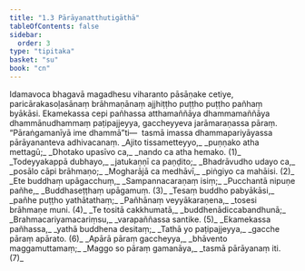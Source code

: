 ```yaml
---
title: "1.3 Pārāyanatthutigāthā"
tableOfContents: false
sidebar:
  order: 3
type: "tipitaka"
basket: "su"
book: "cn"
---
```



<DynamicBreadcrumb />

<Paragraph number="167" book="cn">
Idamavoca bhagavā magadhesu viharanto pāsāṇake cetiye, paricārakasoḷasānaṃ brāhmaṇānaṃ ajjhiṭṭho puṭṭho puṭṭho pañhaṃ byākāsi. Ekamekassa cepi pañhassa atthamaññāya dhammamaññāya dhammānudhammaṃ paṭipajjeyya, gaccheyyeva jarāmaraṇassa pāraṃ. “Pāraṅgamanīyā ime dhammā”ti—  tasmā imassa dhammapariyāyassa pārāyananteva adhivacanaṃ.
</Paragraph>

<Division number="149" book="cn" bookNo="25" page="21">

<Paragraph number="168" type="verses" book="cn">
_Ajito tissametteyyo,_  
_puṇṇako atha mettagū;_  
_Dhotako upasīvo ca,_  
_nando ca atha hemako. (1)_  

</Paragraph>

</Division>
<Division number="150" book="cn" bookNo="25" page="21">

<Paragraph number="169" type="verses" book="cn">
_Todeyyakappā dubhayo,_  
_jatukaṇṇī ca paṇḍito;_  
_Bhadrāvudho udayo ca,_  
_posālo cāpi brāhmaṇo;_  
_Mogharājā ca medhāvī,_  
_piṅgiyo ca mahāisi. (2)_  

</Paragraph>

</Division>
<Division number="151" book="cn" bookNo="25" page="21">

<Paragraph number="170" type="verses" book="cn">
_Ete buddhaṃ upāgacchuṃ,_  
_Sampannacaraṇaṃ isiṃ;_  
_Pucchantā nipuṇe pañhe,_  
_Buddhaseṭṭhaṃ upāgamuṃ. (3)_  

</Paragraph>

</Division>
<Division number="152" book="cn" bookNo="25" page="21">

<Paragraph number="171" type="verses" book="cn">
_Tesaṃ buddho pabyākāsi,_  
_pañhe puṭṭho yathātathaṃ;_  
_Pañhānaṃ veyyākaraṇena,_  
_tosesi brāhmaṇe muni. (4)_  

</Paragraph>

</Division>
<Division number="153" book="cn" bookNo="25" page="21">

<Paragraph number="172" type="verses" book="cn">
_Te tositā cakkhumatā,_  
_buddhenādiccabandhunā;_  
_Brahmacariyamacariṃsu,_  
_varapaññassa santike. (5)_  

</Paragraph>

</Division>
<Division number="154" book="cn" bookNo="25" page="21">

<Paragraph number="173" type="verses" book="cn">
_Ekamekassa pañhassa,_  
_yathā buddhena desitaṃ;_  
_Tathā yo paṭipajjeyya,_  
_gacche pāraṃ apārato. (6)_  

</Paragraph>

</Division>
<Division number="155" book="cn" bookNo="25" page="21">

<Paragraph number="174" type="verses" book="cn">
_Apārā pāraṃ gaccheyya,_  
_bhāvento maggamuttamaṃ;_  
_Maggo so pāraṃ gamanāya,_  
_tasmā pārāyanaṃ iti. (7)_
</Paragraph>
</Division>